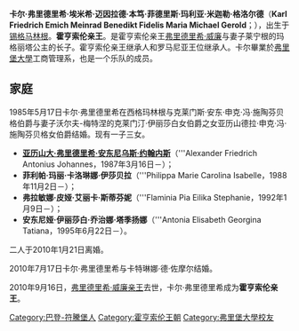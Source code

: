 {{blpunsourced|time=2015-01-23T09:22:23+00:00}}
{{Expand German|Karl Friedrich Prinz von Hohenzollern-Sigmaringen|date=March 2009}}
{{noteTA
|1=zh:弗里德里希; zh-tw:腓特烈
}}
{{Infobox noble
| name         = 卡尔·弗里德里希
| full name    = 卡尔·弗里德里希·埃米希·迈因拉德·本笃·菲德里斯·玛利亚·米迦勒·格洛尔德<br>{{lang|de|link=no|Karl Friedrich Emich Meinrad Benedikt Fidelis Maria Michael Gerold}}
| title        = 霍亨索伦亲王
| image        = Graf von dem Bergh, Fotografie Fürst Karl Friedrich von Hohenzollern.jpg
| succession   = [[霍亨索伦-锡格马林根|霍亨索伦-锡格马林根]]王朝首領
| reign        = 2010年9月16日-至今（{{age in years and days|2010|9|16|age=no}}）
| predecessor  = [[弗里德里希·威廉_(霍亨索伦)|弗里德里希·威廉]]
| noble family = [[霍亨索伦-锡格马林根侯國|霍亨索伦-锡格马林根]]家族首領
| father       = [[弗里德里希·威廉_(霍亨索伦)|弗里德里希·威廉]]
| mother       = 莱宁根的玛格丽塔公主
| birth_date   = {{Birth date and age|1952|04|20|df=y}}
| birth_place  = 西德巴登-符腾堡[[锡格马林根|锡格马林根]]
}}

'''卡尔·弗里德里希·埃米希·迈因拉德·本笃·菲德里斯·玛利亚·米迦勒·格洛尔德'''（'''Karl Friedrich Emich Meinrad Benedikt Fidelis Maria Michael Gerold'''；{{bd|1952年|4月20日}}），出生于[[锡格马林根|锡格马林根]]。'''霍亨索伦亲王'''。是霍亨索伦亲王[[弗里德里希·威廉_(霍亨索伦)|弗里德里希·威廉]]与妻子莱宁根的玛格丽塔公主的长子。霍亨索伦亲王继承人和罗马尼亚王位继承人。卡尔畢業於[[弗里堡大學|弗里堡大學]]工商管理系，也是一个乐队的成员。

== 家庭 ==
1985年5月17日卡尔·弗里德里希在西格玛林根与克莱门斯·安东·申克·冯·施陶芬贝格伯爵与妻子沃尔夫-梅特涅的克莱门汀·伊丽莎白女伯爵之女亚历山德拉·申克·冯·施陶芬贝格女伯爵结婚。现有一子三女。

*[[亚历山大_(霍亨索伦)|'''亚历山大·弗里德里希·安东尼乌斯·约翰内斯''']]（'''Alexander Friedrich Antonius Johannes，1987年3月16日－）；
*'''菲利帕·玛丽·卡洛琳娜·伊莎贝拉'''（'''Philippa Marie Carolina Isabelle，1988年11月2日－）；
*'''弗拉敏娜·皮娅·艾丽卡·斯蒂芬妮'''（'''Flaminia Pia Eilika Stephanie，1992年1月9日－）；
*'''安东尼娅·伊丽莎白·乔治娜·塔季扬娜'''（'''Antonia Elisabeth Georgina Tatiana，1995年6月22日－）。

二人于2010年1月21日离婚。

2010年7月17日卡尔·弗里德里希与卡特琳娜·德·佐摩尔结婚。

2010年9月16日，[[弗里德里希·威廉_(霍亨索伦)|弗里德里希·威廉亲王]]去世，卡尔·弗里德里希成为'''霍亨索伦亲王'''。

{{Authority control}}
{{DEFAULTSORT:Karl Friedrich, Prince Of Hohenzollern}}
[[Category:巴登-符騰堡人|Category:巴登-符騰堡人]]
[[Category:霍亨索伦王朝|Category:霍亨索伦王朝]]
[[Category:弗里堡大學校友|Category:弗里堡大學校友]]